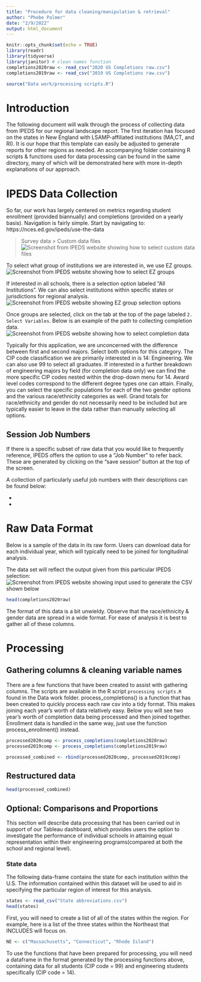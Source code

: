 ```yaml
---
title: "Procedure for data cleaning/manipulation & retrieval"
author: "Phebe Palmer"
date: "2/9/2022"
output: html_document
---
```


```r
knitr::opts_chunk$set(echo = TRUE)
library(readr)
library(tidyverse)
library(janitor) # clean names function
completions2020raw <- read_csv("2020 US Completions raw.csv")
completions2019raw <- read_csv("2019 US Completions raw.csv")

source("Data work/processing scripts.R")
```

# Introduction
The following document will walk through the process of collecting data from IPEDS for our regional landscape report. The first iteration has focused on the states in New England with LSAMP-affiliated institutions (MA,CT, and RI). It is our hope that this template can easily be adjusted to generate reports for other regions as needed. An accompanying folder containing R scripts & functions used for data processing can be found in the same directory, many of which will be demonstrated here with more in-depth explanations of our approach. 

# IPEDS Data Collection
So far, our work has largely centered on metrics regarding student enrollment (provided biannually) and completions (provided on a yearly basis). Navigation is fairly simple. Start by navigating to: https://nces.ed.gov/ipeds/use-the-data 

> Survey data > Custom data files
![Screenshot from IPEDS website showing how to select custom data files](images/ipeds launch.png)

To select what group of institutions we are interested in, we use EZ groups.
![Screenshot from IPEDS website showing how to select EZ groups](images/ez group.png)

If interested in all schools, there is a selection option labeled "All Institutions". We can also select institutions within specific states or jurisdictions for regional analysis.
![Screenshot from IPEDS website showing EZ group selection options](images/select group.png)

Once groups are selected, click on the tab at the top of the page labeled `2. Select Variables`.
Below is an example of the path to collecting completion data. 
![Screenshot from IPEDS website showing how to select completion data](images/example of completions.png)

Typically for this application, we are unconcerned with the difference between first and second majors. Select both options for this category. The CIP code classification we are primarily interested in is 14: Engineering. We can also use 99 to select all graduates. If interested in a further breakdown of engineering majors by field (for completion data only) we can find the more specific CIP codes nested within the drop-down menu for 14. Award level codes correspond to the different degree types one can attain. Finally, you can select the specific populations for each of the two gender options and the various race/ethnicity categories as well. Grand totals for race/ethnicity and gender do not necessarily need to be included but are typically easier to leave in the data rather than manually selecting all options. 

## Session Job Numbers
If there is a specific subset of raw data that you would like to frequently reference, IPEDS offers the option to use a "Job Number" to refer back. These are generated by clicking on the "save session" button at the top of the screen. 

A collection of particularly useful job numbers with their descriptions can be found below:

-

- 

# Raw Data Format

Below is a sample of the data in its raw form. Users can download data for each individual year, which will typically need to be joined for longitudinal analysis. 

The data set will reflect the output given from this particular IPEDS selection:
![Screenshot from IPEDS website showing input used to generate the CSV shown below](images/example csv.png)

```r
head(completions2020raw)
```
The format of this data is a bit unwieldy. Observe that the race/ethnicity & gender data are spread in a wide format. For ease of analysis it is best to gather all of these columns. 

# Processing

## Gathering columns & cleaning variable names

There are a few functions that have been created to assist with gathering columns. The scripts are available in the R script `processing scripts.R` found in the Data work folder. process_completions() is a function that has been created to quickly process each raw csv into a tidy format. This makes joining each year's worth of data relatively easy. Below you will see two year's worth of completion data being processed and then joined together. Enrollment data is handled in the same way, just use the function process_enrollment() instead.

```r
processed2020comp <- process_completions(completions2020raw)
processed2019comp <- process_completions(completions2019raw)

processed_combined <- rbind(processed2020comp, processed2019comp)
```

## Restructured data
```r
head(processed_combined)
```

## Optional: Comparisons and Proportions
This section will describe data processing that has been carried out in support of our Tableau dashboard, which provides users the option to investigate the performance of individual schools in attaining equal representation within their engineering programs(compared at both the school and regional level).

### State data
The following data-frame contains the state for each institution within the U.S. The information contained within this dataset will be used to aid in specifying the particular region of interest for this analysis. 
```r
states <- read_csv("State abbreviations.csv")
head(states)
```
First, you will need to create a list of all of the states within the region. For example, here is a list of the three states within the Northeast that INCLUDES will focus on.
```r
NE <- c("Massachusetts", "Connecticut", "Rhode Island")
```

To use the functions that have been prepared for processing, you will need a dataframe in the format generated by the processing functions above, containing data for all students (CIP code = 99) and engineering students specifically (CIP code = 14).




